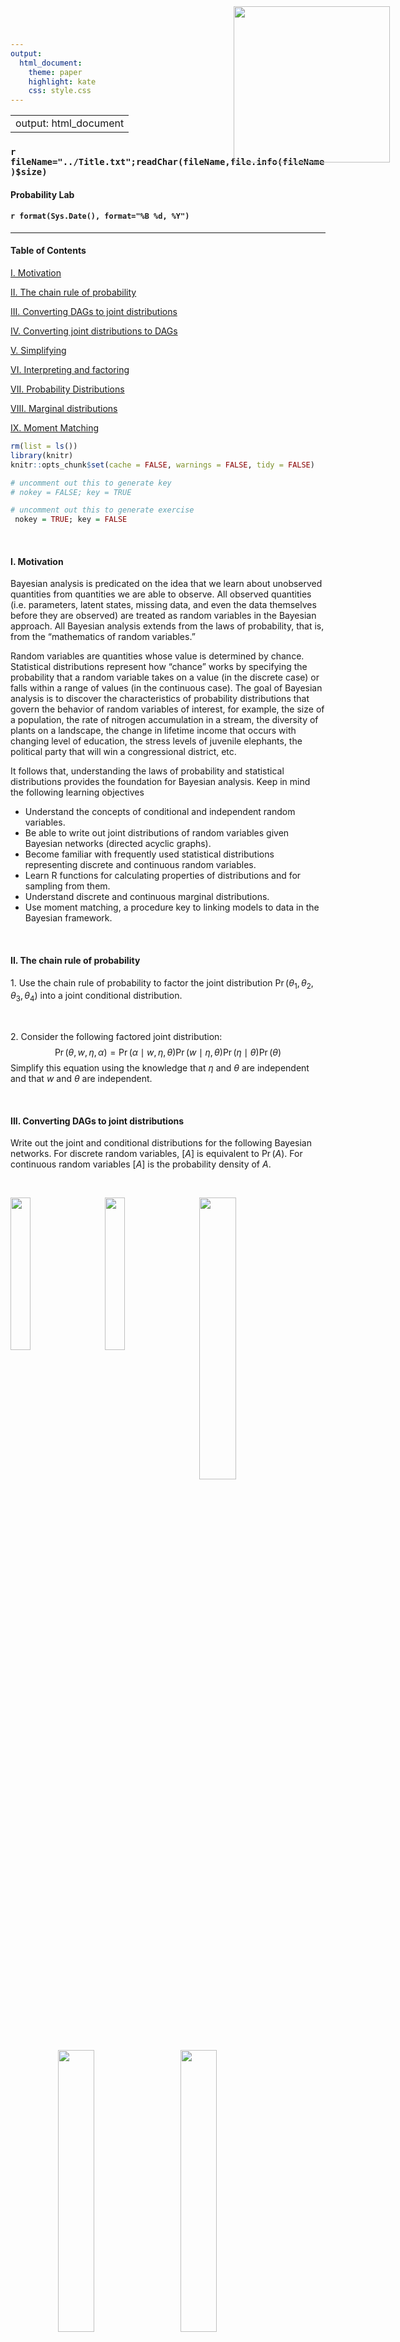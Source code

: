 ```yaml
---
output: 
  html_document:
    theme: paper
    highlight: kate
    css: style.css
---
```


<style>

/* comment out to generate key */
.hider {display: none;}
.hider2 {display: inline;}

/* comment out to generate exercise */
#.hider {display: inline;}
#.hider2 {display: none;} 

</style>

---
output: html_document
---

<img src="../Logo.png" style="position:absolute;top:10px;right:125px;width:250px;height=250px" />

### `r fileName="../Title.txt";readChar(fileName,file.info(fileName)$size)`
#### Probability Lab
#### `r format(Sys.Date(), format="%B %d, %Y")`

- - -

#### Table of Contents

[I. Motivation][]

[II. The chain rule of probability][]

[III. Converting DAGs to joint distributions][]

[IV. Converting joint distributions to DAGs][]

[V. Simplifying][]

[VI. Interpreting and factoring][]

[VII. Probability Distributions][]

[VIII. Marginal distributions][]

[IX. Moment Matching][]


```r
rm(list = ls())
library(knitr)
knitr::opts_chunk$set(cache = FALSE, warnings = FALSE, tidy = FALSE)

# uncomment out this to generate key
# nokey = FALSE; key = TRUE

# uncomment out this to generate exercise
 nokey = TRUE; key = FALSE
```

<br>

#### I. Motivation

Bayesian analysis is predicated on the idea that we learn about unobserved quantities from quantities we are able to observe.  All observed quantities (i.e. parameters, latent states, missing data, and even the data themselves before they are observed) are treated as random variables in the Bayesian approach.  All Bayesian analysis extends from the laws of probability, that is, from the "mathematics of random variables."

Random variables are quantities whose value is determined by chance.  Statistical distributions represent how "chance" works by specifying the probability that a random variable takes on a value (in the discrete case) or falls within a range of values (in the continuous case).  The goal of Bayesian analysis is to discover the characteristics of probability distributions that govern the behavior of random variables of interest, for example, the size of a population, the rate of nitrogen accumulation in a stream, the diversity of plants on a landscape, the change in lifetime income that occurs with changing level of education, the stress levels of juvenile elephants, the political party that will win a congressional district, etc.

It follows that, understanding the laws of probability and statistical distributions provides the foundation for Bayesian analysis. Keep in mind the following learning objectives

- Understand the concepts of conditional and independent random variables.
- Be able to write out joint distributions of random variables given Bayesian networks (directed acyclic graphs).
- Become familiar with frequently used statistical distributions representing discrete and continuous random variables.
- Learn R functions for calculating properties of distributions and for sampling from them.
- Understand discrete and continuous marginal distributions.
- Use moment matching, a procedure key to linking models to data in the Bayesian framework.

<br>

#### II. The chain rule of probability

1\. Use the chain rule of probability to factor the joint distribution $\Pr(\theta_1,\theta_2, \theta_3,\theta_4)$ into a joint conditional distribution.

<div class="hider">
<div class="boxBorder">
\begin{align}
\Pr\big(\theta_1,\theta_2,\theta_3,\theta_4\big)=\\
&\times\Pr\big(\theta_1 \mid \theta_2,\theta_3,\theta_4\big)\\
&\times\Pr\big(\theta_2 \mid \theta_3,\theta_4\big)\\
&\times\Pr\big(\theta_3 \mid \theta_4\big)\\
&\times\Pr\big(\theta_4\big)
\end{align}

The order doesn't matter. The following is also correct:

\begin{align}
\Pr\big(\theta_1,\theta_2,\theta_3,\theta_4\big)=\\
&\times\Pr\big(\theta_4 \mid \theta_2,\theta_3,\theta_1\big)\\
&\times\Pr\big(\theta_2 \mid \theta_3,\theta_1\big)\\
&\times\Pr\big(\theta_3 \mid \theta_1\big)\\
&\times\Pr\big(\theta_1\big)
\end{align}

as are many other variations.
</div>
</div>

<br>

2\. Consider the following factored joint distribution:
$$\Pr\big(\theta,w,\eta,\alpha\big)=\Pr\big(\alpha \mid w,\eta,\theta\big)\Pr\big(w \mid \eta,\theta\big)\Pr\big(\eta \mid \theta\big)\Pr\big(\theta\big)$$
Simplify this equation using the knowledge that $\eta$ and $\theta$ are independent and that $w$ and $\theta$ are independent.

<div class="hider">
<div class="boxBorder">
$$\Pr\big(\theta,w,\eta,\alpha\big)=\Pr\big(\alpha \mid w,\eta,\theta\big)\Pr\big(w \mid \eta\big)\Pr\big(\eta\big)\Pr\big(\theta\big)$$
</div>
</div>

<br>

#### III. Converting DAGs to joint distributions

Write out the joint and conditional distributions for the following Bayesian networks. For discrete random variables, $[A]$ is equivalent to $\Pr(A)$. For continuous random variables $[A]$ is the probability density of $A$.

<br>

<img src="DAG1.png" style="float: left; width: 25%; margin-right: 5%; margin-left: 0%; margin-bottom: 0.5em;">
<img src="DAG2.png" style="float: left; width: 25%; margin-right: 5%; margin-bottom: 0.5em;">
<img src="DAG3.png" style="float: left; width: 34%; margin-right: 5%; margin-bottom: 0.5em;">
<p style="clear: both;">

<br>

<img src="DAG4.png" style="float: left; width: 34%; margin-right: 5%; margin-left: 15%; margin-bottom: 0.5em;">
<img src="DAG5.png" style="float: left; width: 34%; margin-right: 5%; margin-bottom: 0.5em;">
<p style="clear: both;">

<div class="hider">
<div class="boxBorder">
\begin{eqnarray}
& &\textrm{1.}\quad\Pr\big(a,b,c,d,e\big)  = 
\Pr\big(a \mid b,c\big)\Pr\big(b\mid d,e\big)\Pr\big(c\big)\Pr\big(d\big)\Pr\big(e\big) \\[1em]
& &\textrm{2.}\quad\Pr\big(y,z,\beta_1,\beta_2,\theta_p,\theta_d\big)  = \Pr\big(y\mid z,\theta_d\big)\Pr\big(z \mid \theta_p\big)\Pr\big(\theta_d\mid\beta_1,\beta_2\big)\Pr\big(\theta_p\big)\Pr\big(\beta_1\big)\Pr\big(\beta_2\big)\\[1em]
& &\textrm{3.}\quad\Pr\big(y,x,\mu,\phi_1,\phi_2,\sigma,z \big) = \Pr\big(y\mid x, z \big) \Pr\big(x \mid \mu, \sigma \big)\Pr\big(z \mid \phi_1,\phi_2\big)\Pr\big(\sigma\big)\Pr\big(\phi_1\big)\Pr\big(\phi_2\big)\Pr\big(\mu\big)\\[1em]
& &\textrm{4.}\quad\Pr\big(y_1,y_2,z,\theta_1,\theta_2,\gamma_1,\gamma_2,\gamma_3\big) = \Pr\big(y_1\mid\theta_1,z\big)\Pr\big(y_2\mid \theta_2,z\big)\Pr\big(z\mid\gamma_1,\gamma_2,\gamma_3\big)\Pr\big(\theta_1\big)\Pr\big(\theta_2\big)\Pr\big(\gamma_1\big)\Pr\big(\gamma_2\big)
\Pr\big(\gamma_3\big)\\[1em]
& &\textrm{5.}\quad\Pr\big(A,B,D,E,F,H\big) = \Pr\big(A \mid D,E\,\big)\Pr\big(D \mid H\big)\Pr\big(B \mid H,F\big)\Pr\big(E\big)\Pr\big(H\big)\Pr\big(F\big)
\end{eqnarray}
</div>
</div>

<br>

#### IV. Converting joint distributions to DAGs

Draw Bayesian networks (DAGs) for the joint and conditional distributions below.

\begin{eqnarray}
& &\textrm{I.}\quad \Pr\big(A,B\big)  =  \Pr\big(A\mid B\big)\Pr\big(B\big)\\[1em]
& &\textrm{II.}\quad \Pr\big(A,B,C\big)  =  \Pr\big(A \mid B,C\big)\Pr\big(B\mid C\big)\Pr\big(C\big)\\[1em]
& &\textrm{III.}\quad \Pr\big(A,B,C,D\big)  =  \Pr\big(A \mid C\big)\Pr\big(B \mid C\big)\Pr\big(C \mid D\big)\Pr\big(D\big)\\[1em]
& &\textrm{IV.}\quad \Pr\big(A,B,C,D,E\big)  =  \Pr\big(A \mid C\big)\Pr\big(B\mid C\big)
 \Pr\big(C \mid D,E\big)\Pr\big(D\big)\Pr\big(E\big)\\[1em]
& &\textrm{V.}\quad \Pr\big(A,B,C,D\big)  =  \Pr\big(A \mid B,C,D\big)\Pr\big(B \mid C,D\big)\Pr\big(C \mid D\big)\Pr\big(D\big)\\[1em]
& &\textrm{VI.}\quad \Pr\big(A,B,C,D\big)  =  \Pr\big(A \mid B,C,D\big)\Pr\big(C \mid D\big)\Pr\big(B\big)\Pr\big(D\big)\\[1em]
\end{eqnarray}

<br>

<div class="hider">
<div class="boxBorder">
<center>
![](DAGS.png)
</center>
</div>
</div>
  
<br>

#### V. Simplifying

Simplify the expression below, given that $z_2$ and $z_3$ are independent random variables. 
$$ \Pr\big(z_1,z_2,z_3\big)=\Pr\big(z_1\mid z_2,z_3\big)\Pr\big(z_2 \mid z_3\big)\Pr\big(z_3\big)$$

<div class="hider">
<div class="boxBorder">
The expression simplifies to 
$$ \Pr\big(z_1,z_2,z_3\big)=\Pr(z_1\mid z_2,z_3\big)\Pr\big(z_2\big)\Pr\big(z_3\big)$$
because $\Pr\big(z_2\mid z_3\big) = \Pr\big(z_2\big)$ if $z_2$ and $z_3$ are independent.
</div>
</div>

<br>

#### VI. Interpreting and factoring

The probability of an observation $y$ depends on a true ecological state of interest, $z$, and the parameters in a data model, $\boldsymbol\theta_d$. The probability of the true state $z$ depends on the parameters in an ecological process model, $\boldsymbol\theta_p$. We know that $\boldsymbol\theta_d$ and $\boldsymbol\theta_p$ are independent.  Write out a factored expression for the joint distribution, $\Pr\big(y,z,\boldsymbol\theta_d,\boldsymbol\theta_p\big)$. Drawing a Bayesian network will help.

<div class="hider">
<div class="boxBorder">
$$\Pr\big(y,z,\boldsymbol\theta_d,\boldsymbol\theta_p\big) = \Pr\big(y \mid z,\boldsymbol\theta_d\big)\Pr\big(z \mid \boldsymbol\theta_p\big)\Pr\big(\theta_d\big)\Pr\big(\boldsymbol\theta_p\big)$$
<div style="width:200px; height=200px; margin:0 auto;">
<center>
![](dag6.png)
</center>
</div>
</div>
</div>

<br>
<br>

#### VII. Probability Distributions

1\. We commonly represent the following general framework for linking models to data:

$$\big[y_i \mid g\big(\mathbf\theta,x_i\big),\sigma^2\big],$$

which represents the probability of obtaining the observation $y_i$ given that our model predicts the mean of a distribution $g(\mathbf\theta,x_i)$ with variance $\sigma^2$. Assume we have count data. What distribution would be a logical choice to model these data? Write out a model for the data.    

<div class="hider">
<div class="boxBorder">
The Poisson is a logical choice. We predict the mean of the Poisson for each $x_i$, i.e. $\lambda_i = g\big(\mathbf\theta,x_i\big)$, which also controls the uncertainty because in the Poisson distribution the variance equals the mean.A model for the data is:

$$ y_i \sim \textrm{Poisson}\big(g\big(\mathbf\theta,x_i\big)\big).$$
</div>
<br>
</div>

2\. Choose the appropriate distribution for the types of data shown below and justify your decision.

* The mass of carbon in above ground biomass in square m plot.
* The number of seals on a haul-out beach in the gulf of AK.
* Presence or absence of an invasive species in forest patches.
* The probability that a white male will vote republican in a presidential election.
* The number of individuals in four mutually exclusive income categories.
* The number of diseased individuals in a sample of 100.
* The political party affiliation (democrat, republican, independent) of a voter. 

<div class="hider">
<div class="boxBorder">
<center>
Random variable  | Distribution | Justification 
|------------------------------|-----------------|---------------------------------------------------------
The mass of carbon in above ground biomass in square m plot.| gamma or lognormal | continuous and non-negative
The number of seals on a haul-out beach in the gulf of AK. | Poisson or negative binomial | counts
Presence or absence of an invasive species in forest patches. | Bernoulli | zero or one
The probability that a white male will vote republican in a presidential election. | beta | zero to one
The number of individuals in four mutually exclusive income categories. | multinomial | counts in more than two categories
The number of diseased individuals in a sample of 100. | binomial | counts in two categories, number of successes on a given number of trials.
The political party affiliation (democrat, republican, independent) of a voter. | multinomial | counts in more than two categories
</center>
</div>
<br>
</div>

3\. Find the mean, variance, and 95% quantiles of 10000 random draws from a Poisson distribution with $\lambda=33$.

``` r
lambda <- 33
n <- 10000
y <- rpois(n, lambda)
mean(y)
var(y)
quantile (y, c(0.025, 0.975))
```

4\. Simulate one observation of survey data with five categories on a Likert scale, i.e. strongly disagree to strongly agree.  Assume a sample of 80 respondents and the following probabilities:

a.  Strongly disagree = 0.07
b.  Disagree = 0.13
c.  Neither agree nor disagree = 0.15
d.  Agree = 0.23
e.  Strongly agree = 0.42
    
``` r
prob <- c(.07, .13, .15, .23, .42)
size <- 80 
n <- 1 
rmultinom(n, size, prob)
```

5\. The average above ground biomass in a 1 km^2^ of sagebrush grassland is 103 g/m^2^, with a standard deviation of 23. You clip a 1 m^2^ plot. Write out the model for the probability density of the data point.  What is the probability density of an observation of 94 assuming the data are normally distributed? Is there a problem using normal distribution?  What is the probability that your plot will contain between 90 and 110 gm of biomass?

<div class="hider">
<div class="boxBorder">
The normal distribution isn't an ideal choice because it extends below 0, which isn't possible for measurements of above ground biomass. Nonetheless:

$$y_i \sim \textrm{normal}(103, 23^{2})$$
</div>
<br>
</div>

``` r
x <- 94 
mean <- 103
sd <- 23
dnorm(x, mean, sd)

q <- c(110, 90) 
p.bound <- pnorm(q, mean = mean, sd = sd)
p.bound[1] - p.bound[2]
```

6\. The prevalence of a disease in a population is the proportion of the population that is infected with the disease. The prevalence of chronic wasting disease in male mule deer on winter range near Fort Collins, CO is 12 percent. A sample of 24 male deer included 4 infected individuals. Write out a model that represents how the data arise. What is the probability of obtaining these data conditional on the given prevalence (p=0.12)?

<div class="hider">
<div class="boxBorder">

$$y_i \sim \textrm{binomial}(24, 0.12)$$
</div>
<br>
</div>

``` r
x <- 4 
size <- 24
p <- 0.12
dbinom(x, size, p)
```

7\. Researchers know that the true proportion of related age-sex classifications for elk in Rocky Mountain National Park are: *Adult females* (p = 0.56), *Yearling males* (p = 0.06), *Bulls* (p = 0.16), and *Calves* (p = 0.22). What is the probability of obtaining the classification data conditional on the known sex-age population proportions given the following counts?

a.  Adult females (count = 65)
b.  Yearling males (count = 4)
c.  Bulls (count = 25)
d.  Calves (count = 26)

``` r
p <- c(0.56, 0.06, 0.16, 0.22)
y <- c(65, 4, 25, 26)
dmultinom(x = y, prob = p)
```

8\. Nitrogen fixation by free-living bacteria occurs at a rate of 1.9 g/N/ha/yr with a standard deviation ($\sigma$) of 1.4. What is the lowest fixation rate that exceeds 2.5% of the distribution?  Use a normal distribution for this problem, but discuss why this might not be a good choice. 

``` r
mu <- 1.9
sigma <- 1.4
p <- 0.025
qnorm(p, mu, sigma)
```

<div class="hider">
<div class="boxBorder">
The normal distribution isn't an ideal choice because it extends below 0, which isn't possible for measurements of nitrogen fixation.
</div>
<br>
</div>

9\. If you visited 50 counties, what is the probability that 5 would have a coal fired power plant, conditional on the hypothesis that $\phi=0.04$? Plot the probability that $y = 1...10$ counties have a coal fired power plant out of 50 counties visited. What is the probability that at least 5 counties have coal fired power plants? Plot the probability that fewer than $y$ counties have a coal fired power plant where $y$ takes on values between 1 and 10. Simulate data for 75 counties (set those with _no_ coal fired power plan equal to 1 and those _with_ a plant equal to 0).

<div class="hider">
<div class="boxBorder">
$$y \sim \textrm{binomial}(\phi=0.04,n=50)$$
</div>
<br>
</div>

``` r
x <- 5
phi <- 0.04
n <- 50
dbinom(x = x, p = phi, size = n)
```

``` r
x <- seq(0, 10)
y <- dbinom(x = x, p = phi, size = n)
plot(x, y, type = 'h', ylab = expression(paste("Pr(y | ",phi," )"),), xlab = expression(y), lwd = 3, col = "blue")
```

``` r
q <- 4
phi <- 0.04
n <- 50
(1 - pbinom(q = q, p = phi, size = n))
```

``` r
x <- seq(0, 10)
y <- pbinom(q = x - 1, p = phi, size = n) 
plot(x, y, ylab = expression(paste("P(",Y <= y," | ",phi,")")), xlab = expression(y), pch = 16, col = "red", cex = 1.5)
```

<div class="hider">
<div class="boxBorder">

$$
y \sim \textrm{Bernoulli}(\phi = 0.04)
$$
</div>
<br>
</div>

``` r
n <- 75
size <- 1
phi <- 0.04
(ySim <- rbinom(n = n, size = size, prob = phi))
```

<br>

#### VIII. Marginal distributions

The holy grail in Bayesian analysis is to discover the *marginal posterior distribution* of unobserved quantities (parameters, latent states, missing data, forecasts) from quantities we are able to observe (data).  It follows that we must understand what marginal distributions are.  

Marginal distributions can be used to describe discrete or continuous random variables, but the continuous case is the one we will see most often in the course, so we emphasize it here.  This requires introducing a new distribution, the multivariate normal:

$$ \mathbf{z} \sim \text{multivariate normal}({\boldsymbol{\mu}, \boldsymbol{\Sigma}}), $$
where $\mathbf{z}_i$ is a vector of random variables, $\boldsymbol\mu$ is a vector of means (which can be the output of a deterministic model) and $\boldsymbol\Sigma$ is a variance covariance matrix. The diagonal of $\boldsymbol{\Sigma}$ contains the variances of the $\boldsymbol\mu$ and the off diagonal elements contain the covariances $\sigma_{ij}$ between $\mu_{i}$ and $\mu_{j}$. The covariance can be calculated as $\sigma_i\sigma_j\rho$ where $\sigma_i$ is the standard deviation of the $ith$ random variable, $\sigma_j$ is the standard deviation of the $jth$ random variable, and $\rho$ is the correlation between the random variable $i$ and $j$. The covariance matrix is square and symmetric. We will learn more about these matrices later in the course.  For now, an example will go a long way toward helping you understand the multivariate normal distribution.

The rate of inflation and the rate of return on investments are know to be positively correlated. Assume that the mean rate of inflation is 0.03 with a standard deviation of 0.015.  Assume that the mean rate of return is 0.05 with a standard deviation of 0.07.  Assume the correlation between inflation and rate of return is 0.5.

You can simulate interest rate and inflation data reflecting their correlation using the following function:

```r
library(MASS)

DrawRates = function(n, int, int.sd, inf, inf.sd, rho.rates){

  covar = rho.rates * int.sd * inf.sd
  Sigma <- matrix(c(int.sd^2, covar, covar, inf.sd^2), 2, 2)
  mu = c(int, inf)
  x = (mvrnorm(n = n, mu = mu, Sigma))
  return(x)
}

x = DrawRates(n = 10000, int = .05, int.sd = .07, inf = .03, inf.sd = .015, rho.rates = .5)

plot(x[,1], x[,2], pch = 19, cex = .05, xlab = "Rate of return", ylab = "Rate of inflation")
```

What would this cloud look like if the rates were not correlated? Show an approximate plot of the marginal distribution of each random variable. It turns out this is the way we will do it with Markov chain Monte Carlo approximations of the marginal posterior distribution, which we will learn about later in the course. 

```r
par(mfrow= c(1, 2))
hist(x[,1], xlab = "Interest Rate", main = "", freq = FALSE, breaks = 100)
hist(x[,2], xlab = "Inflation Rate", main = "", freq = FALSE, breaks = 100)
```

<br>

#### IX. Moment Matching

When we say *support*, we are referring to the values of a random variable for which probability density or probability exceed 0 and are defined.  The support of  lognormal distribution is continuous and strictly non-negative, which makes it particularly useful in ecology and the social sciences.  Moreover, it is often useful because it is asymmetric, allowing for values that are extreme in the positive direction.  Finally, it is useful for representing products of random variables.  The central limit theorem would predict that the distribution of sums of random variables will be normal, no matter how each is individually distributed. The products of random variables will be lognormally distributed regardless of their individual distributions.

If a random variable is lognormally distributed then the log of that random variable is normally distributed (conversely, if you exponentiate a normal random variable it generates a lognormal random variable). The first parameter of the lognormal distribution is the mean of the random variable on the log scale (i.e., $\alpha$ on cheat sheet, meanlog in R) and the second parameter is the variance (or sometimes the standard deviation) of the random variable on the log scale (i.e., $\beta$ on cheatsheet, sdlog in R). We often predict the median of the distribution with our deterministic model, which means that we can use the log of the median as the first parameter because

\begin{eqnarray}
z \sim  \textrm{lognormal}\big(\alpha,\beta\big)\\
\textrm{median}\big(z\big) = e^{\alpha}\\
\textrm{log}\big(\textrm{median}\big(z\big)\big) = \alpha
\end{eqnarray}

<br>

1\. Simulate 10,000 data points from a normal distribution with mean 0 and standard deviation 1 and another 10,000 data points from a log normal distribution with first parameter (the mean of the random variable on the log scale) = 0 and second parameter (the standard deviation of the parameter on the log scale) = 1. Display side-by-side histograms scaled to the density. Find the mean and variance of the lognormal distribution using moment matching. Check your moment-matched values empirically with the simulated data. The moment-matched values and the empirical values are close for the mean, but less so for the variance.  Why?  What happens when you increase the number or draws? Explore the two distributions by repeating with different means and standard deviations of your choice.

``` r
par(mfrow = c(1,2))
set.seed(1)
mean.var <- 0
sd.var <- 1
n=100000

log.y <- rnorm(n, mean = mean.var, sd = sd.var)
hist(log.y, breaks = 50, prob = TRUE, main = "") 
x  <- seq(-4, 4, .01)
z <- dnorm(x, mean = mean.var, sd = sd.var)
lines(x, z, col = "red", lwd = 2)

y <- rlnorm(n, meanlog = mean.var, sdlog = sd.var)
hist(y, ylim = c(0, .7), breaks = 250, prob = TRUE, xlim = c(0, 10), main = "") 
x <- seq(0, 50, .01)
z <- dlnorm(x, meanlog = mean.var, sdlog = sd.var)
lines(x, z, col = "red", lwd = 2)
```

``` r
mean(log.y)
var(log.y)
(mean.y <- exp(mean.var + sd.var^2/2))
(mean(y))
(var.y <- (exp(sd.var^2) - 1) * exp(2 * mean.var + sd.var^2))
(var(y))
```

2\. You assumed a normal distribution for the earlier above ground biomass problem (VII-5). Redo the problem with a more appropriate distribution.

<div class="hider">
<div class="boxBorder">
$$y_i \sim \textrm{gamma}\Big(\cfrac{\mu^2}{\sigma^2},\cfrac{\mu}{\sigma^2}\Big)$$
</div>
<br>
</div>

``` r
x <- 94 
mu <- 103
sd <- 23
shape <- mu**2/sd**2
rate <- mu/sd**2
dgamma(x, shape, rate)

q <- c(110, 90)
p.bound <- pgamma(q, shape, rate)
p.bound[1] - p.bound[2]
```

3\. We are again interested in the proportion ($\phi$) of Maryland counties that contain a coal fired power plant. Existing literature shows that that this proportion has a mean of $\mu = 0.04$ with a standard deviation of $\sigma = 0.01$. Write out a model for the distribution of $\phi$, conditional on $\mu$ and $\sigma$. The challenge here is to use moment matching for a random variable with support between 0-1. Plot the probability distribution of $\phi$.  

<div class="hider">
<div class="boxBorder">
$$
\begin{align}
\alpha &=\cfrac{\big(\mu^2 - \mu^3 - \mu\sigma^2\big)}{\sigma^2}\\
\beta &=\cfrac{\big(\mu - 2\mu^2 + \mu^3 - \sigma^2 + \mu\sigma^2\big)}{\sigma^2}\\
\phi &\sim \textrm{beta}\big(\alpha,\beta\big)
\end{align}
$$
</div>
<br>
</div>

``` r
shapeit <- function(mu, sigma){
  a <- (mu^2 - mu^3 - mu * sigma^2)/sigma^2
  b <- (mu - 2 * mu^2 + mu^3 - sigma^2 + mu * sigma^2)/sigma^2
  shape_ps <- c(a, b)
  return(shape_ps)
}

betaParms <- shapeit(mu = .04, sigma = .01)
x <- seq(0, .2, .001)
y <- dbeta(x, betaParms[1], betaParms[2])

plot(x, y,type = 'l', ylab = expression(paste("[",phi,"]")), xlab = expression(phi), 
  xlim = c(0, 0.1), lwd = 2)
```

4.\ ADVANCED. You are modeling the relationship between plant growth rate and soil water. Represent plant growth ($\mu_i$) as a linear function of soil water, $\mu_i = \beta_{0} + \beta_{1}x_{i}$. Write out the model for the data. Simulate a data set of $20$, strictly non-negative pairs of$y$ and $x$ values. Plot the data and overlay the generating model. Assume that:

- Soil water, the $x$ value, varies randomly and uniformly between $0.01$ and $0.2$ 
- $\beta_0 = 0.01$ and $\beta_1 = 0.9$ and the standard deviation of the model prediction is $\sigma = 0.03$  

<div class="hider">
<div class="boxBorder">
\begin{eqnarray}
\mu_i &=& \beta_0 + \beta_1x_1\\
\alpha_i &=& \cfrac{\mu_i^2}{\sigma^2}\\
\beta_i &=& \cfrac{\mu_i}{\sigma^2}\\
y_i &\sim& \textrm{gamma}\big(\alpha_i,\beta_i\big)\\
\end{eqnarray}
</div>
<br>
</div>

``` r
x <- runif(20, 0.01, 0.2)
mu <- 0.01 + 0.9 * x
sigma <- 0.03
alpha <- mu^2/sigma^2
beta <- mu/sigma^2
y <- rgamma(length(x), alpha, beta)
plot(x, y, xlab = "Soil Moisture", ylab = "Growth Rate", pch = 16, col = "red", cex = 1.5)
lines(x, mu, lwd = 2)
```

5\. ADVANCED. The Poisson distribution is often used for count data, despite the fact that one must assume the mean and variance are equal. The negative binomial distribution is a more robust alternative, allowing the variance to differ from the mean. There are two parameterizations for the negative binomial. The first is more frequently used by ecologists: 

$$
\big[z\mid\lambda,r\big] = 
\cfrac{\Gamma\big(z + r\big)}{\Gamma\big(r\big)z!}\Big(\cfrac{r}{r+\lambda}\Big)^r
\Big(\cfrac{\lambda}{r+\lambda}\Big)^z\textrm{,}
$$

where $z$ is a discrete random variable, $\lambda$ is the mean of the distribution, and $r$ is the *dispersion parameter*. The variance of $z$ equals $\lambda + \cfrac{\lambda^{2}}{r}$.

The second parameterization is more often implemented in coding environments (i.e. JAGS):

$$
\big[z \mid r,\phi \big] = \cfrac{\Gamma\big(z+r\big)}{\Gamma\big(r\big)z!}\phi^r\big(1-\phi\big)^z\textrm{,}
$$

where $z$ is the discrete random variable representing the number of failures that occur in a sequence of Bernoulli trials before $r$ successes are obtained. The parameter $\phi$ is the probability of success on a given trial. Note that $\phi=\cfrac{r}{\big(\lambda+r\big)}$.

Simulate $100,000$ observations from a negative binomial distribution with mean of $\mu = 100$ and variance of $\sigma^2 = 400$ using the **first** parameterization that has a mean and a dispersion parameter (remember to moment match). Do the same simulation using the **second** parameterization. Plot side-by-side histograms of the simulated data.

``` r
n <- 100000
lambda <- 100
sigma2 <- 400
r <- lambda^2/(sigma2 - lambda)
z1 <- rnbinom(n, mu = lambda, size = r)
mean(z1)
var(z1)
```

``` r
n <- 100000
lambda <- 100
sigma2 <- 400
r <- lambda^2/(sigma2 - lambda)
phi <- r/(r + lambda)
z2 <- rnbinom(n, prob = phi ,size = r)
mean(z2)
var(z2)
```

``` r
par(mfrow = c(1, 2))
hist(z1, col = "gray")
hist(z2, col = "gray")
```

